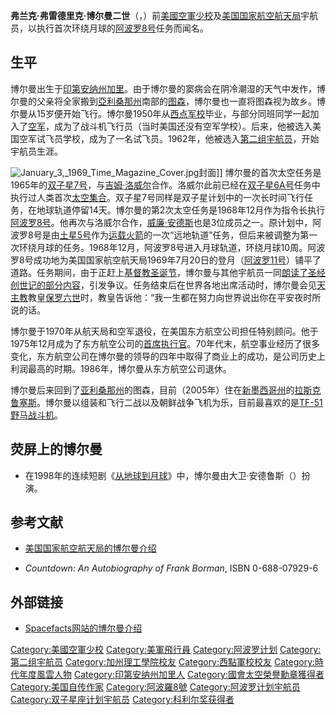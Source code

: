 {{宇航员信息框
| 姓名                  =弗兰克·弗雷德里克·博尔曼二世
| 照片                  =Frank Borman.jpg
| 标题                  =美国国家航空航天局宇航员
| 状态                  =已退役
| 国籍                  ={{flagicon|USA}} [[美国|美国]]
| 出生日期          ={{birth date and age|1928|3|14}}
| 出生地点          ={{flagicon|USA}} [[印第安纳州|印第安纳州]][[加里_(印第安纳州)|加里]]
| 之前职业          =[[试飞员|试飞员]]
| 军阶                  =[[少校|少校]]（[[美国空军|美国空军]]）
| 选择                  =[[第二组宇航员|第二组宇航员]]
| 太空时间          =19天21小时35分钟
| 任务                  =[[双子星7号|双子星7号]]、[[阿波罗8号|阿波罗8号]]
| 任务徽章          =[[File:Gemini_VII_patch.png|30px]] [[File:Apollo-8-patch.png|30px]]
|}}

'''弗兰克·弗雷德里克·博尔曼二世'''（{{lang|en|'''Frank Frederick Borman II'''}}，{{bd|1928年|3月14日|catIdx=B}}）前[[美國空軍|美國空軍]][[少校|少校]]及[[NASA|美国国家航空航天局]]宇航员，以执行首次环绕月球的[[阿波罗8号|阿波罗8号]]任务而闻名。

==生平==
博尔曼出生于[[印第安纳州|印第安纳州]][[加里_(印第安纳州)|加里]]。由于博尔曼的窦病会在阴冷潮湿的天气中发作，博尔曼的父亲将全家搬到[[亞利桑那州|亞利桑那州]]南部的[[图森_(亚利桑那州)|图森]]，博尔曼也一直将图森视为故乡。博尔曼从15岁便开始飞行。博尔曼1950年从[[西点军校|西点军校]]毕业，与部分同班同学一起加入了[[美国空军|空军]]，成为了战斗机飞行员（当时美国还没有空军学校）。后来，他被选入美国空军试飞员学校，成为了一名试飞员。1962年，他被选入[[第二组宇航员|第二组宇航员]]，开始宇航员生涯。

[[File:January_3,_1969_Time_Magazine_Cover.jpg|thumb]]封面]]
博尔曼的首次太空任务是1965年的[[双子星7号|双子星7号]]，与[[吉姆·洛威尔|吉姆·洛威尔]]合作。洛威尔此前已经在[[双子星6A号|双子星6A号]]任务中执行过人类首次[[太空集合|太空集合]]。双子星7号同样是双子星计划中的一次长时间飞行任务，在地球轨道停留14天。博尔曼的第2次太空任务是1968年12月作为指令长执行[[阿波罗8号|阿波罗8号]]。他再次与洛威尔合作，[[威廉·安德斯|威廉·安德斯]]也是3位成员之一。原计划中，阿波罗8号是由[[土星5号|土星5号]]作为[[运载火箭|运载火箭]]的一次“远地轨道”任务，但后来被调整为第一次环绕月球的任务。1968年12月，阿波罗8号进入月球轨道，环绕月球10周。阿波罗8号成功地为美国国家航空航天局1969年7月20日的登月（[[阿波罗11号|阿波罗11号]]）铺平了道路。任务期间，由于正赶上[[基督教|基督教]][[圣诞节|圣诞节]]，博尔曼与其他宇航员一同[[阿波罗8号宇航员朗读创世记|朗读了圣经创世记的部分内容]]，引发争议。任务结束后在世界各地出席活动时，博尔曼会见[[天主教|天主教]]教皇[[保罗六世|保罗六世]]时，教皇告诉他：“我一生都在努力向世界说出你在平安夜时所说的话。

博尔曼于1970年从航天局和空军退役，在美国东方航空公司担任特别顾问。他于1975年12月成为了东方航空公司的[[首席执行官|首席执行官]]。70年代末，航空事业经历了很多变化，东方航空公司在博尔曼的领导的四年中取得了商业上的成功，是公司历史上利润最高的时期。1986年，博尔曼从东方航空公司退休。

博尔曼后来回到了[[亚利桑那州|亚利桑那州]]的图森，目前（2005年）住在[[新墨西哥州|新墨西哥州]]的[[拉斯克鲁塞斯_(新墨西哥州)|拉斯克鲁塞斯]]。博尔曼以组装和飞行二战以及朝鲜战争飞机为乐，目前最喜欢的是[[P-51|TF-51野马战斗机]]。

== 荧屏上的博尔曼 ==
* 在1998年的连续短剧《[[从地球到月球_(电视短剧)|从地球到月球]]》中，博尔曼由大卫·安德鲁斯（{{lang|en|David Andrews}}）扮演。

== 参考文献 ==
*{{En icon}}[http://www.jsc.nasa.gov/Bios/htmlbios/borman-f.html 美国国家航空航天局的博尔曼介绍] {{WebCite|url=https://www.webcitation.org/5nDxDMefZ?url=http://www.jsc.nasa.gov/Bios/htmlbios/borman-f.html |date=20100201192456 |dateformat=iso }}
*''Countdown: An Autobiography of Frank Borman'', ISBN 0-688-07929-6

== 外部链接 ==
*[http://www.spacefacts.de/bios/astronauts/english/borman_frank.htm Spacefacts网站的博尔曼介绍] {{Wayback|url=http://www.spacefacts.de/bios/astronauts/english/borman_frank.htm |date=20211124033920 }}
{{曾前往月球的人类}}
{{第二组宇航员}}
{{Time Persons of the Year 1951–1975}}
{{國會太空榮譽勳章}}
{{Authority control}}
{{DEFAULTSORT:Borman, Frank}}
[[Category:美國空軍少校|Category:美國空軍少校]]
[[Category:美軍飛行員|Category:美軍飛行員]]
[[Category:阿波罗计划|Category:阿波罗计划]]
[[Category:第二组宇航员|Category:第二组宇航员]]
[[Category:加州理工學院校友|Category:加州理工學院校友]]
[[Category:西點軍校校友|Category:西點軍校校友]]
[[Category:時代年度風雲人物|Category:時代年度風雲人物]]
[[Category:印第安纳州加里人|Category:印第安纳州加里人]]
[[Category:國會太空榮譽勳章獲得者|Category:國會太空榮譽勳章獲得者]]
[[Category:美国自传作家|Category:美国自传作家]]
[[Category:阿波羅8號|Category:阿波羅8號]]
[[Category:阿波罗计划宇航员|Category:阿波罗计划宇航员]]
[[Category:双子星座计划宇航员|Category:双子星座计划宇航员]]
[[Category:科利尔奖获得者|Category:科利尔奖获得者]]